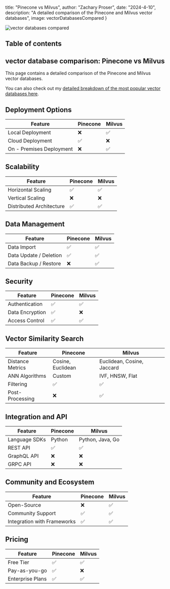 




  title: "Pinecone vs Milvus",
  author: "Zachary Proser",
  date: "2024-4-10",
  description: "A detailed comparison of the Pinecone and Milvus vector databases",
  image: vectorDatabasesCompared
}


<Image src={vectorDatabasesCompared} alt="vector databases compared" />

## Table of contents

## vector database comparison: Pinecone vs Milvus

This page contains a detailed comparison of the Pinecone and Milvus vector databases.

You can also check out my [detailed breakdown of the most popular vector databases here](/blog/vector-databases-compared). 

## Deployment Options
  | Feature | Pinecone | Milvus |
| ---------| -------------| -------------|
| Local Deployment | ❌ | ✅ |
| Cloud Deployment | ✅ | ❌ |
| On - Premises Deployment | ❌ | ✅ |

## Scalability
  | Feature | Pinecone | Milvus |
| ---------| -------------| -------------|
| Horizontal Scaling | ✅ | ✅ |
| Vertical Scaling | ❌ | ❌ |
| Distributed Architecture | ✅ | ✅ |

## Data Management
  | Feature | Pinecone | Milvus |
| ---------| -------------| -------------|
| Data Import | ✅ | ✅ |
| Data Update / Deletion | ✅ | ✅ |
| Data Backup / Restore | ❌ | ✅ |

## Security
  | Feature | Pinecone | Milvus |
| ---------| -------------| -------------|
| Authentication | ✅ | ✅ |
| Data Encryption | ✅ | ❌ |
| Access Control | ✅ | ✅ |

## Vector Similarity Search
| Feature | Pinecone | Milvus |
|---------|-------------|-------------|
| Distance Metrics | Cosine, Euclidean | Euclidean, Cosine, Jaccard |
| ANN Algorithms | Custom | IVF, HNSW, Flat |
| Filtering | ✅ | ✅ |
| Post-Processing | ❌ | ✅ |

## Integration and API
| Feature | Pinecone | Milvus |
|---------|-------------|-------------|
| Language SDKs | Python | Python, Java, Go |
| REST API | ✅ | ✅ |
| GraphQL API | ❌ | ❌ |
| GRPC API | ❌ | ❌ |

## Community and Ecosystem
| Feature | Pinecone | Milvus |
|---------|-------------|-------------|
| Open-Source | ❌ | ✅ |
| Community Support | ✅ | ✅ |
| Integration with Frameworks | ✅ | ✅ |

## Pricing
| Feature | Pinecone | Milvus |
|---------|-------------|-------------|
| Free Tier | ✅ | ✅ |
| Pay-as-you-go | ✅ | ❌ |
| Enterprise Plans | ✅ | ✅ |
  